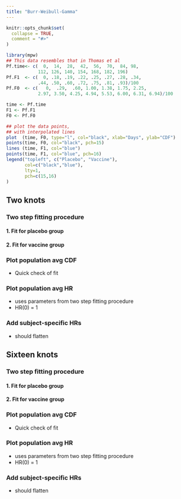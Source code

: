 ```yaml
---
title: "Burr-Weibull-Gamma"
---
```


```r
knitr::opts_chunk$set(
  collapse = TRUE,
  comment = "#>"
)
```

```r
library(mpw)
## This data resembles that in Thomas et al
Pf.time<- c(  0,  14,  28,  42,  56,  70,  84, 98, 
            112, 126, 140, 154, 168, 182, 196)
Pf.F1  <- c(  0, .18, .19, .22, .25, .27, .28, .34, 
            .44, .50, .60, .72, .75, .81, .93)/100
Pf.F0  <- c(   0,  .29,  .60, 1.00, 1.38, 1.75, 2.25, 
            2.97, 3.50, 4.25, 4.94, 5.53, 6.00, 6.31, 6.94)/100

time <- Pf.time
F1 <- Pf.F1
F0 <- Pf.F0

## plot the data points, 
## with interpolated lines
plot  (time, F0, type="l", col="black", xlab="Days", ylab="CDF")
points(time, F0, col="black", pch=15)
lines (time, F1, col="blue")
points(time, F1, col="blue", pch=16)
legend("topleft", c("Placebo", "Vaccine"),
       col=c("black","blue"),
       lty=1,
       pch=c(15,16)
)

```

## Two knots

### Two step fitting procedure

#### 1. Fit for placebo group

#### 2. Fit for vaccine group

### Plot population avg CDF
  * Quick check of fit
  
### Plot population avg HR
  * uses parameters from two step fitting procedure
  * HR(0) = 1
  
### Add subject-specific HRs
  * should flatten

## Sixteen knots

### Two step fitting procedure

#### 1. Fit for placebo group

#### 2. Fit for vaccine group

### Plot population avg CDF
  * Quick check of fit
  
### Plot population avg HR
  * uses parameters from two step fitting procedure
  * HR(0) = 1
  
### Add subject-specific HRs
  * should flatten

